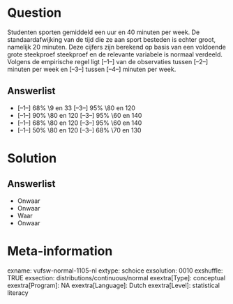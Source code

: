 Question
========
Studenten sporten gemiddeld een uur en 40 minuten per week. De standaardafwijking van de tijd die ze aan sport besteden is echter groot, namelijk 20 minuten. Deze cijfers zijn berekend op basis van een voldoende grote steekproef steekproef en de relevante variabele is normaal verdeeld. Volgens de empirische regel ligt \[--1--\] van de observaties tussen \[--2--\] minuten per week en \[--3--\] tussen \[--4--\] minuten per week.

Answerlist
----------
* \[--1--\] 68% \9 en 33 \[--3--\] 95% \80 en 120
* \[--1--\] 90% \80 en 120 \[--3--\] 95% \60 en 140
* \[--1--\] 68% \80 en 120 \[--3--\] 95% \60 en 140
* \[--1--\] 50% \80 en 120 \[--3--\] 68% \70 en 130

Solution
========

Answerlist
----------
* Onwaar
* Onwaar
* Waar
* Onwaar

Meta-information
================
exname: vufsw-normal-1105-nl
extype: schoice
exsolution: 0010
exshuffle: TRUE
exsection: distributions/continuous/normal
exextra[Type]: conceptual
exextra[Program]: NA
exextra[Language]: Dutch
exextra[Level]: statistical literacy

